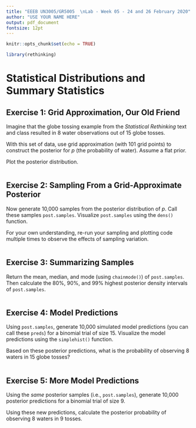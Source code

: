 ```yaml
---
title: "EEEB UN3005/GR5005  \nLab - Week 05 - 24 and 26 February 2020"
author: "USE YOUR NAME HERE"
output: pdf_document
fontsize: 12pt
---
```


```r

knitr::opts_chunk$set(echo = TRUE)

library(rethinking)
```


# Statistical Distributions and Summary Statistics


## Exercise 1: Grid Approximation, Our Old Friend

Imagine that the globe tossing example from the *Statistical Rethinking* text and class resulted in 8 water observations out of 15 globe tosses.

With this set of data, use grid approximation (with 101 grid points) to construct the posterior for *p* (the probability of water). Assume a flat prior.

Plot the posterior distribution.

```r

```


## Exercise 2: Sampling From a Grid-Approximate Posterior

Now generate 10,000 samples from the posterior distribution of *p*. Call these samples `post.samples`. Visualize `post.samples` using the `dens()` function. 

For your own understanding, re-run your sampling and plotting code multiple times to observe the effects of sampling variation.

```r

```


## Exercise 3: Summarizing Samples

Return the mean, median, and mode (using `chainmode()`) of `post.samples`. Then calculate the 80%, 90%, and 99% highest posterior density intervals of `post.samples`.

```r

```


## Exercise 4: Model Predictions

Using `post.samples`, generate 10,000 simulated model predictions (you can call these `preds`) for a binomial trial of size 15. Visualize the model predictions using the `simplehist()` function. 

Based on these posterior predictions, what is the probability of observing 8 waters in 15 globe tosses?

```r

```


## Exercise 5: More Model Predictions

Using the *same* posterior samples (i.e., `post.samples`), generate 10,000 posterior predictions for a binomial trial of size 9.

Using these new predictions, calculate the posterior probability of observing 8 waters in 9 tosses.

```r

```
